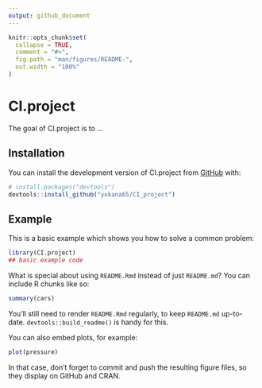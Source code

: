 ```yaml
---
output: github_document
---
```


<!-- README.md is generated from README.Rmd. Please edit that file -->

```r
knitr::opts_chunk$set(
  collapse = TRUE,
  comment = "#>",
  fig.path = "man/figures/README-",
  out.width = "100%"
)
```

# CI.project

<!-- badges: start -->
<!-- badges: end -->

The goal of CI.project is to ...

## Installation

You can install the development version of CI.project from [GitHub](https://github.com/) with:

``` r
# install.packages("devtools")
devtools::install_github("yokana65/CI_project")
```

## Example

This is a basic example which shows you how to solve a common problem:

```r
library(CI.project)
## basic example code
```

What is special about using `README.Rmd` instead of just `README.md`? You can include R chunks like so:

```r
summary(cars)
```

You'll still need to render `README.Rmd` regularly, to keep `README.md` up-to-date. `devtools::build_readme()` is handy for this.

You can also embed plots, for example:

```r
plot(pressure)
```

In that case, don't forget to commit and push the resulting figure files, so they display on GitHub and CRAN.
